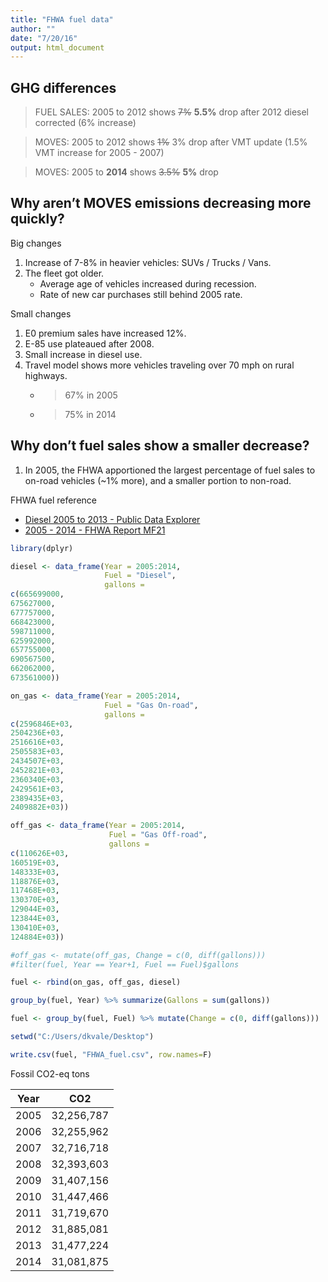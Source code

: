 ```yaml
---
title: "FHWA fuel data"
author: ""
date: "7/20/16"
output: html_document
---
```



## GHG differences  
  
> FUEL SALES: 2005 to 2012 shows ~~7%~~ __5.5%__ drop after 2012 diesel corrected (6% increase)  


> MOVES: 2005 to 2012 shows ~~1%~~ 3% drop after VMT update (1.5% VMT increase for 2005 - 2007)  


> MOVES: 2005 to __2014__ shows ~~3.5%~~ __5%__ drop


## Why aren't MOVES emissions decreasing more quickly?

Big changes  

1.  Increase of 7-8% in heavier vehicles: SUVs / Trucks / Vans.    
1.  The fleet got older.  
    - Average age of vehicles increased during recession.  
    - Rate of new car purchases still behind 2005 rate.  


Small changes  

1.  E0 premium sales have increased 12%.  
1.  E-85 use plateaued after 2008.  
1.  Small increase in diesel use.  
1.  Travel model shows more vehicles traveling over 70 mph on rural highways.  
    - > 67% in 2005  
    - > 75% in 2014  


## Why don't fuel sales show a smaller decrease?

1.  In 2005, the FHWA apportioned the largest percentage of fuel sales to on-road vehicles (~1% more), and a smaller portion to non-road.


FHWA fuel reference   

  - [Diesel 2005 to 2013 - Public Data Explorer](https://www.google.com/publicdata/explore?ds=gb66jodhlsaab_#!ctype=l&strail=false&bcs=d&nselm=h&met_y=Special_Fuel&scale_y=lin&ind_y=false&rdim=state&idim=state:MN&ifdim=state&tstart=1118898000000&tend=1371358800000&hl=en_US&dl=en_US&ind=false)   
  - [2005 - 2014 - FHWA Report MF21](https://www.fhwa.dot.gov/policyinformation/statistics/2014/mf21.cfm)  


```r
library(dplyr)

diesel <- data_frame(Year = 2005:2014, 
                     Fuel = "Diesel", 
                     gallons = 
c(665699000,
675627000,
677757000,
668423000,
598711000,
625992000,
657755000,
690567500,
662062000,
673561000))

on_gas <- data_frame(Year = 2005:2014, 
                     Fuel = "Gas On-road", 
                     gallons = 
c(2596846E+03,
2504236E+03,
2516616E+03,
2505583E+03,
2434507E+03,
2452821E+03,
2360340E+03,
2429561E+03,
2389435E+03,
2409882E+03))

off_gas <- data_frame(Year = 2005:2014, 
                      Fuel = "Gas Off-road", 
                      gallons = 
c(110626E+03,
160519E+03,
148333E+03,
118876E+03,
117468E+03,
130370E+03,
129044E+03,
123844E+03,
130410E+03,
124884E+03))

#off_gas <- mutate(off_gas, Change = c(0, diff(gallons)))
#filter(fuel, Year == Year+1, Fuel == Fuel)$gallons

fuel <- rbind(on_gas, off_gas, diesel)

group_by(fuel, Year) %>% summarize(Gallons = sum(gallons))

fuel <- group_by(fuel, Fuel) %>% mutate(Change = c(0, diff(gallons)))

setwd("C:/Users/dkvale/Desktop")

write.csv(fuel, "FHWA_fuel.csv", row.names=F)

```


Fossil CO2-eq tons

|    Year  |    CO2     |  
|----------|------------|  
|   2005   | 32,256,787 |  
|   2006   | 32,255,962 |  
|   2007   | 32,716,718 |  
|   2008   | 32,393,603 |  
|   2009   | 31,407,156 |  
|   2010   | 31,447,466 |  
|   2011   | 31,719,670 |  
|   2012   | 31,885,081 |  
|   2013   | 31,477,224 |  
|   2014   | 31,081,875 |  

##
